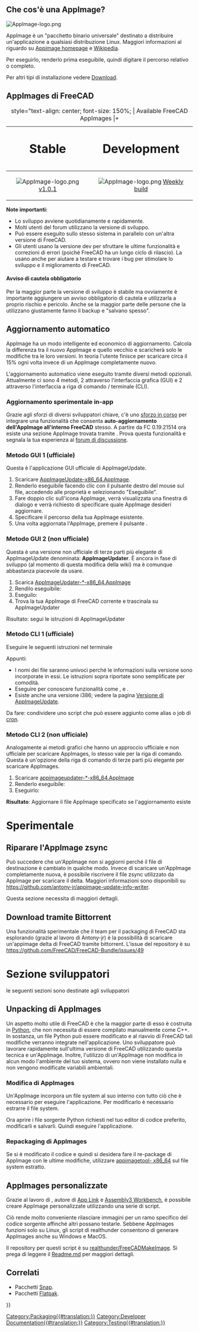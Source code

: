 <languages/>

{{TOCright}}

<span id="What_is_an_AppImage?"></span>
== Che cos'è una AppImage? ==

[[Image:AppImage-logo.png|link=https://appimage.org]] {{Emphasis|Impacchetta una volta ed esegui ovunque. Raggiungi gli utenti su tutte le principali distribuzioni desktop Linux.}}

AppImage è un "pacchetto binario universale" destinato a distribuire un'applicazione a qualsiasi distribuzione Linux. Maggiori informazioni al riguardo su [https://appimage.org Appimage homepage] e [https://en.wikipedia.org/wiki/AppImage Wikipedia].

Per eseguirlo, renderlo prima eseguibile, quindi digitare il percorso relativo o completo.

{{Code|code=
chmod +x FreeCAD_xxx-x86_64.AppImage
./FreeCAD_xxx-x86_64.AppImage
}}

Per altri tipi di installazione vedere [[Download/it|Download]].

<span id="FreeCAD_AppImages"></span>
==AppImages di FreeCAD==

{| class="wikitable" style="margin-left: auto; margin-right: auto; border: none;"
|+ style="text-align: center; font-size: 150%; | Available FreeCAD AppImages
|+
! style="text-align: center; font-size: 200%;" | Stable
! style="text-align: center; font-size: 200%;" | Development
|-
| style="text-align: center;" | [[Image:AppImage-logo.png|link=https://github.com/FreeCAD/FreeCAD-Bundle/releases/tag/1.0.1]] [https://github.com/FreeCAD/FreeCAD-Bundle/releases/tag/1.0.1 v1.0.1]
| style="text-align: center;" | [[Image:AppImage-logo.png|link=https://github.com/FreeCAD/FreeCAD-Bundle/releases/tag/weekly-builds]] [https://github.com/FreeCAD/FreeCAD-Bundle/releases/tag/weekly-builds Weekly build]
|}

'''Note importanti:'''
* Lo sviluppo avviene quotidianamente e rapidamente.
* Molti utenti del forum utilizzano la versione di sviluppo. 
* Può essere eseguito sullo stesso sistema in parallelo con un'altra versione di FreeCAD. 
* Gli utenti usano la versione dev per sfruttare le ultime funzionalità e correzioni di errori (poiché FreeCAD ha un lungo ciclo di rilascio). La usano anche per aiutare a testare e trovare i bug per stimolare lo sviluppo e il miglioramento di FreeCAD. 

<span id="Obligatory_Word_of_Caution"></span>
==== Avviso di cautela obbligatorio ====

Per la maggior parte la versione di sviluppo è stabile ma ovviamente è importante aggiungere un avviso obbligatorio di cautela e utilizzarla a proprio rischio e pericolo. Anche se la maggior parte delle persone che la utilizzano giustamente fanno il backup e "salvano spesso".

<span id="Automatic_updating"></span>
== Aggiornamento automatico ==

AppImage ha un modo intelligente ed economico di aggiornamento. Calcola la differenza tra il nuovo AppImage e quello vecchio e scaricherà solo le modifiche tra le loro versioni. In teoria l'utente finisce per scaricare circa il 15% ogni volta invece di un AppImage completamente nuovo.

L'aggiornamento automatico viene eseguito tramite diversi metodi opzionali. Attualmente ci sono 4 metodi, 2 attraverso l'interfaccia grafica (GUI) e 2 attraverso l'interfaccia a riga di comando / terminale (CLI).

<span id="Experimental_in-app_updating"></span>
=== Aggiornamento sperimentale in-app ===

Grazie agli sforzi di diversi sviluppatori chiave, c'è uno [https://forum.freecad.org/viewtopic.php?f=8&t=44324 sforzo in corso] per integrare una funzionalità che consenta '''auto-aggiornamento dell'AppImage all'interno FreeCAD''' stesso. A partire da FC 0.19.21514 ora esiste una sezione AppImage trovata tramite {{MenuCommand|Modifica → Preferenze → AppImage}}. Prova questa funzionalità e segnala la tua esperienza al [https://forum.freecad.org/viewtopic.php?f=8&t=44324 forum di discussione].

<span id="GUI_method_1_(official)"></span>
=== Metodo GUI 1 (ufficiale) ===

Questa è l'applicazione GUI ufficiale di AppImageUpdate.
# Scaricare [https://github.com/AppImage/AppImageUpdate/releases/download/continuous/AppImageUpdate-x86_64.AppImage AppImageUpdate-x86_64.AppImage].
# Renderlo eseguibile facendo clic con il pulsante destro del mouse sul file, accedendo alle proprietà e selezionando "Eseguibile".
# Fare doppio clic sull'icona AppImage, verrà visualizzata una finestra di dialogo e verrà richiesto di specificare quale AppImage desideri aggiornare.
# Specificare il percorso della tua AppImage esistente.
# Una volta aggiornata l'AppImage, premere il pulsante {{Button|Eseguire l'AppImage aggiornata}}.

<span id="GUI_method_2_(unofficial)"></span>
=== Metodo GUI 2 (non ufficiale) ===

Questa è una versione non ufficiale di terze parti più elegante di AppImageUpdate denominata: '''AppImageUpdater'''. È ancora in fase di sviluppo (al momento di questa modifica della wiki) ma è comunque abbastanza piacevole da usare.
# Scarica [https://github.com/antony-jr/AppImageUpdater/releases/tag/continuous AppImageUpdater-*-x86_64.AppImage]
# Rendilo eseguibile: {{Code|code=chmod +x AppImageUpdater*-x86_64.AppImage}}
# Eseguilo: {{Code|code=source AppImageUpdater*-x86_64.AppImage}}
# Trova la tua AppImage di FreeCAD corrente e trascinala su AppImageUpdater
Risultato: segui le istruzioni di AppImageUpdater

<span id="CLI_method_1_(official)"></span>
=== Metodo CLI 1 (ufficiale) ===

Eseguire le seguenti istruzioni nel terminale

{{Code|code=
wget https://github.com/AppImage/AppImageUpdate/releases/download/continuous/appimageupdatetool-x86_64.AppImage
chmod +x ./appimageupdatetool-x86_64.AppImage
./appimageupdatetool.AppImage path/to/old/FreeCAD.AppImage
chmod +x path/to/updated/FreeCAD.AppImage
./path/to/updated/FreeCAD.AppImage
}}

Appunti:
* I nomi dei file saranno univoci perché le informazioni sulla versione sono incorporate in essi. Le istruzioni sopra riportate sono semplificate per comodità.
* Eseguire {{incode|./appimageupdatetool-x86_64.AppImage --help}} per conoscere funzionalità come {{incode|--remove-old}}, {{incode|--overwrite}} e {{incode|- -autoaggiornamento}}.
* Esiste anche una versione i386; vedere la pagina [https://github.com/AppImage/AppImageUpdate/releases Versione di AppImageUpdate].

Da fare: condividere uno script che può essere aggiunto come alias o job di [https://en.wikipedia.org/wiki/Cron cron].

<span id="CLI_method_2_(unofficial)"></span>
=== Metodo CLI 2 (non ufficiale) ===

Analogamente ai metodi grafici che hanno un approccio ufficiale e non ufficiale per scaricare AppImages, lo stesso vale per la riga di comando. Questa è un'opzione della riga di comando di terze parti più elegante per scaricare AppImages.

# Scaricare [https://github.com/antony-jr/AppImageUpdater/releases/tag/continuous-cli appimageupdater-*-x86_64.AppImage]
# Renderlo eseguibile: {{Code|code=chmod +x appimageupdater*-x86_64.AppImage}}
# Eseguirlo: {{Code|code=source appimageupdater*-x86_64.AppImage /path/to/old/FreeCAD-AppImage.AppImage}}
'''Risultato''': Aggiornare il file AppImage specificato se l'aggiornamento esiste


<span id="Experimental"></span>
= Sperimentale =

<span id="Fixing_AppImage_zsync"></span>
== Riparare l'AppImage zsync ==

Può succedere che un'AppImage non si aggiorni perché il file di destinazione è cambiato in qualche modo. Invece di scaricare un'AppImage completamente nuova, è possibile riscrivere il file zsync utilizzato da AppImage per scaricare il delta. Maggiori informazioni sono disponibili su https://github.com/antony-jr/appimage-update-info-writer. 

Questa sezione necessita di maggiori dettagli.

<span id="Downloading_via_Bittorrent"></span>
== Download tramite Bittorrent ==

Una funzionalità sperimentale che il team per il packaging di FreeCAD sta esplorando (grazie al lavoro di Antony-jr) è la possibilità di scaricare un'appimage delta di FreeCAD tramite bittorrent. L'issue del repository è su https://github.com/FreeCAD/FreeCAD-Bundle/issues/49

<span id="Developer_Section"></span>
= Sezione sviluppatori =

{{Emphasis|Nota:}} le seguenti sezioni sono destinate agli sviluppatori 

<span id="Unpacking_AppImages"></span>
== Unpacking di AppImages ==

Un aspetto molto utile di FreeCAD è che la maggior parte di esso è costruita in [[Python/it|Python]], che non necessita di essere compilato manualmente come C++. In sostanza, un file Python può essere modificato e al riavvio di FreeCAD tali modifiche verranno integrate nell'applicazione. Uno sviluppatore può lavorare rapidamente sull'ultima versione di FreeCAD utilizzando questa tecnica e un'AppImage. Inoltre, l'utilizzo di un'AppImage non modifica in alcun modo l'ambiente del tuo sistema, ovvero non viene installato nulla e non vengono modificate variabili ambientali.

<span id="Modifying_AppImages"></span>
=== Modifica di AppImages ===

Un'AppImage incorpora un file system al suo interno con tutto ciò che è necessario per eseguire l'applicazione. Per modificarlo è necessario estrarre il file system.

{{Code|code=
./FreeCAD_xxx.AppImage --appimage-extract
cd squashfs-root/
}}

Ora aprire i file sorgente Python richiesti nel tuo editor di codice preferito, modificarli e salvarli. Quindi eseguire l'applicazione.

{{Code|code=
./AppRun
}}

<span id="Repackaging_AppImages"></span>
=== Repackaging di AppImages ===

Se si è modificato il codice e quindi si desidera fare il re-package di AppImage con le ultime modifiche, utilizzare [https://github.com/AppImage/AppImageKit/releases/download/continuous/appimagetool-x86_64.AppImage appimagetool- x86_64] sul file system estratto.

{{Code|code=
cd ..
wget "https://github.com/AppImage/AppImageKit/releases/download/continuous/appimagetool-x86_64.AppImage"
chmod +x appimagetool-x86_64.AppImage
./appimagetool-x86_64.AppImage squashfs-root
}}

<span id="Personalized_AppImages"></span>
== AppImages personalizzate ==

Grazie al lavoro di {{Emphasis|realthunder}}, autore di [[App_Link/it|App Link]] e [[Assembly3_Workbench/it|Assembly3 Workbench]], è possibile creare AppImage personalizzate utilizzando una serie di script.

Ciò rende molto conveniente rilasciare immagini per un ramo specifico del codice sorgente affinché altri possano testarle. Sebbene AppImages funzioni solo su Linux, gli script di realthunder consentono di generare AppImages anche su Windows e MacOS.

Il repository per questi script è su [https://github.com/realthunder/FreeCADMakeImage realthunder/FreeCADMakeImage]. Si prega di leggere il [https://github.com/realthunder/FreeCADMakeImage/blob/master/Readme.md Readme.md] per maggiori dettagli.

<span id="Related"></span>
== Correlati ==

* Pacchetti [[Ubuntu_Snap/it|Snap]].
* Pacchetti [[Flatpak/it|Flatpak]].


[[Category:Packaging{{#translation:}}]]
[[Category:Developer Documentation{{#translation:}}]]
[[Category:Testing{{#translation:}}]]
{{Userdocnavi{{#translation:}}}}